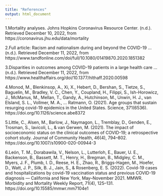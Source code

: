 ```yaml
---
title: "References"
output: html_document
---
```


1.Mortality analyses. Johns Hopkins Coronavirus Resource Center. (n.d.). Retrieved December 10, 2022, from https://coronavirus.jhu.edu/data/mortality 

2.Full article: Racism and nationalism during and beyond the COVID-19 ... (n.d.). Retrieved December 11, 2022, from https://www.tandfonline.com/doi/full/10.1080/01419870.2020.1851382 

3.Disparities in outcomes among COVID-19 patients in a large health care ... (n.d.). Retrieved December 11, 2022, from https://www.healthaffairs.org/doi/10.1377/hlthaff.2020.00598 

4.Monod, M., Blenkinsop, A., Xi, X., Hebert, D., Bershan, S., Tietze, S., Baguelin, M., Bradley, V. C., Chen, Y., Coupland, H., Filippi, S., Ish-Horowicz, J., McManus, M., Mellan, T., Gandy, A., Hutchinson, M., Unwin, H. J., van Elsland, S. L., Vollmer, M. A., … Ratmann, O. (2021). Age groups that sustain resurging covid-19 epidemics in the United States. Science, 371(6536). https://doi.org/10.1126/science.abe8372 

5.Little, C., Alsen, M., Barlow, J., Naymagon, L., Tremblay, D., Genden, E., Trosman, S., Iavicoli, L., &amp; van Gerwen, M. (2021). The impact of socioeconomic status on the clinical outcomes of COVID-19; a retrospective cohort study. Journal of Community Health, 46(4), 794–802. https://doi.org/10.1007/s10900-020-00944-3 

6.León, T. M., Dorabawila, V., Nelson, L., Lutterloh, E., Bauer, U. E., Backenson, B., Bassett, M. T., Henry, H., Bregman, B., Midgley, C. M., Myers, J. F., Plumb, I. D., Reese, H. E., Zhao, R., Briggs-Hagen, M., Hoefer, D., Watt, J. P., Silk, B. J., Jain, S., &amp; Rosenberg, E. S. (2022). Covid-19 cases and hospitalizations by covid-19 vaccination status and previous COVID-19 diagnosis — California and New York, May–November 2021. MMWR. Morbidity and Mortality Weekly Report, 71(4), 125–131. https://doi.org/10.15585/mmwr.mm7104e1 
